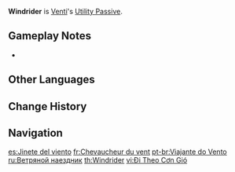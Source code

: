 {{Talent Infobox
|image         = Talent Windrider.png
|character     = Venti
|type          = Utility Passive
|info          = Decreases [[gliding]] [[Stamina]] consumption for your own party members by 20%.<br />Not stackable with Passive Talents that provide the exact same effects.
|utility1      = Stamina
|utility2      = Gliding
|utility3      = Party
}}
'''Windrider''' is [[Venti]]'s [[Utility Passive]].

==Gameplay Notes==
* {{TalentNote|character=Venti|talent=Windrider|alive}}
{{Talents by Category List|Gliding Talents|header=identical|nottitle=Windrider}}

==Other Languages==
{{Other Languages
|en      = Windrider
|zhs     = 恒风随行
|zhs_rm  = Héng Fēng Suíxíng
|zht     = 恆風隨行
|zht_rm  = Héng Fēng Suíxíng
|zh_tl   = Accompaniment of the Constant Wind
|ja      = 恒風と共に
|ja_rm   = Koufuu to Tomo ni{{Assumed}}
|ja_tl   = With the Constant Wind
|ko      = 항풍과 함께
|ko_rm   = Hangpunggwa Hamkke
|ko_tl   = With the Constant Wind
|es      = Jinete del viento
|es_tl   = Rider of the Wind
|fr      = Chevaucheur du vent
|fr_tl   = Wind Rider
|ru      = Ветряной наездник
|ru_tl   = Wind Rider
|th      = Windrider
|vi      = Đi Theo Cơn Gió
|vi_tl   = Follow the Wind
|de      = Windreiter
|de_tl   = Windrider
|id      = Windrider
|pt      = Viajante do Vento
|pt_tl   = Traveler of the Wind
|tr      = Rüzgar Binicisi
|tr_tl   = 
|it      = Cavalcavento
|it_tl   = Windrider
}}

==Change History==
{{Change History|1.0}}

==Navigation==
{{Talent Navbox|Venti}}

[[es:Jinete del viento]]
[[fr:Chevaucheur du vent]]
[[pt-br:Viajante do Vento]]
[[ru:Ветряной наездник]]
[[th:Windrider]]
[[vi:Đi Theo Cơn Gió]]